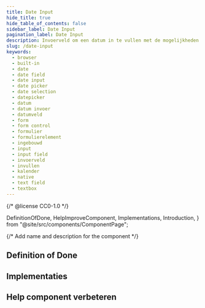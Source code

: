 ```yaml
---
title: Date Input
hide_title: true
hide_table_of_contents: false
sidebar_label: Date Input
pagination_label: Date Input
description: Invoerveld om een datum in te vullen met de mogelijkheden die de browser biedt.
slug: /date-input
keywords:
  - browser
  - built-in
  - date
  - date field
  - date input
  - date picker
  - date selection
  - datepicker
  - datum
  - datum invoer
  - datumveld
  - form
  - form control
  - formulier
  - formulierelement
  - ingebouwd
  - input
  - input field
  - invoerveld
  - invullen
  - kalender
  - native
  - text field
  - textbox
---
```


{/* @license CC0-1.0 */}

  DefinitionOfDone,
  HelpImproveComponent,
  Implementations,
  Introduction,
} from "@site/src/components/ComponentPage";

{/* Add name and description for the component */}


<Introduction component={component} headingLevel={1} description={description} />

## Definition of Done

<DefinitionOfDone component={component} headingLevel={3} />

## Implementaties

<Implementations component={component} headingLevel={3} />

## Help component verbeteren

<HelpImproveComponent component={component} headingLevel={3} />
